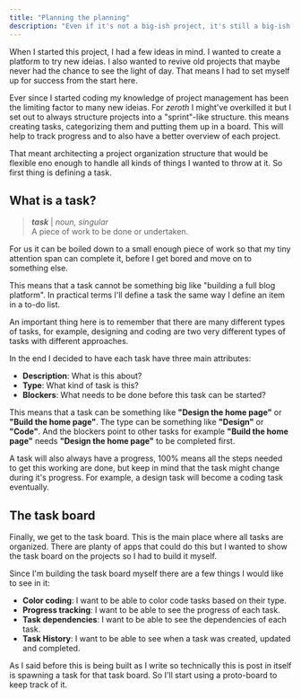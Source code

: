 ```yaml
---
title: "Planning the planning"
description: "Even if it's not a big-ish project, it's still a big-ish project"
---
```


When I started this project, I had a few ideas in mind. I wanted to create a
platform to try new ideias. I also wanted to revive old projects that maybe
never had the chance to see the light of day. That means I had to set myself up
for success from the start here.

Ever since I started coding my knowledge of project management has been the
limiting factor to many new ideias. For *zeroth* I might've overkilled it but I
set out to always structure projects into a "sprint"-like structure. this means
creating tasks, categorizing them and putting them up in a board. This will help
to track progress and to also have a better overview of each project.

That meant architecting a project organization structure that would be flexible
eno enough to handle all kinds of things I wanted to throw at it. So first thing
is defining a task.

## What is a task?

> ***task*** | *noun, singular* <br />
> A piece of work to be done or undertaken.

For us it can be boiled down to a small enough piece of work so that my tiny
attention span can complete it, before I get bored and move on to something
else.

This means that a task cannot be something big like "building a full blog
platform". In practical terms I'll define a task the same way I define an item
in a to-do list.

An important thing here is to remember that there are many different types of
tasks, for example, designing and coding are two very different types of tasks
with different approaches.

In the end I decided to have each task have three main attributes:

- **Description**: What is this about?
- **Type**: What kind of task is this?
- **Blockers**: What needs to be done before this task can be started?

This means that a task can be something like **"Design the home page"** or **"Build
the home page"**. The type can be something like **"Design"** or **"Code"**. And the
blockers point to other tasks for example **"Build the home page"** needs **"Design
the home page"** to be completed first.

A task will also always have a progress, 100% means all the steps needed to get
this working are done, but keep in mind that the task might change during it's
progress. For example, a design task will become a coding task eventually.

## The task board

Finally, we get to the task board. This is the main place where all tasks are
organized. There are planty of apps that could do this but I wanted to show the
task board on the projects so I had to build it myself.

Since I'm building the task board myself there are a few things I would like to see in it:

- **Color coding**: I want to be able to color code tasks based on their type.
- **Progress tracking**: I want to be able to see the progress of each task.
- **Task dependencies**: I want to be able to see the dependencies of each task.
- **Task History**: I want to be able to see when a task was created, updated and completed.

As I said before this is being built as I write so technically this is post in
itself is spawning a task for that task board. So I'll start using a proto-board
to keep track of it.

<TaskChip />